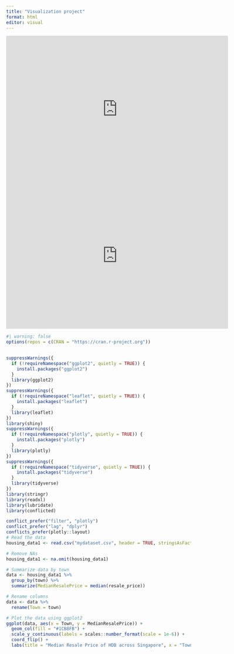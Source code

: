 ```yaml
---
title: "Visualization project"
format: html
editor: visual
---
```


<iframe height="400" width="120%" frameborder="no" src="https://merkaylawong.shinyapps.io/maps03/"> </iframe>
<iframe height="400" width="120%" frameborder="no" src="https://merkaylawong.shinyapps.io/app3/"> </iframe>
```r
#| warning: false
options(repos = c(CRAN = "https://cran.r-project.org"))

 
suppressWarnings({
  if (!requireNamespace("ggplot2", quietly = TRUE)) {
    install.packages("ggplot2")
  }
  library(ggplot2)
})
suppressWarnings({
  if (!requireNamespace("leaflet", quietly = TRUE)) {
    install.packages("leaflet")
  }
  library(leaflet)
})
library(shiny)
suppressWarnings({
  if (!requireNamespace("plotly", quietly = TRUE)) {
    install.packages("plotly")
  }
  library(plotly)
})
suppressWarnings({
  if (!requireNamespace("tidyverse", quietly = TRUE)) {
    install.packages("tidyverse")
  }
  library(tidyverse)
})
library(stringr)
library(readxl)
library(lubridate)
library(conflicted)

conflict_prefer("filter", "plotly")
conflict_prefer("lag", "dplyr")
conflicts_prefer(plotly::layout)
# Read the data
housing_data1 <- read.csv("mydataset.csv", header = TRUE, stringsAsFactors = TRUE)

# Remove NAs
housing_data1 <- na.omit(housing_data1)

# Summarize data by town
data <- housing_data1 %>%
  group_by(town) %>%
  summarize(MedianResalePrice = median(resale_price))

# Rename columns
data <- data %>%
  rename(Town = town)

# Plot the data using ggplot2
ggplot(data, aes(x = Town, y = MedianResalePrice)) +
  geom_col(fill = "#1CB8FB") +
  scale_y_continuous(labels = scales::number_format(scale = 1e-6)) +
  coord_flip() +
  labs(title = "Median Resale Price of HDB across Singapore", x = "Town", y = "Median Resale Price (million)")
```
